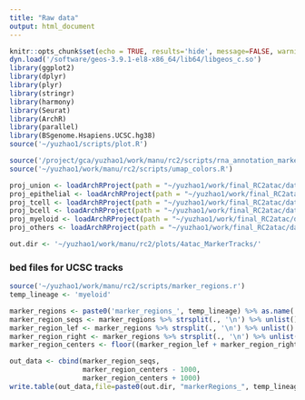 ```yaml
---
title: "Raw data"
output: html_document
---
```


```r
knitr::opts_chunk$set(echo = TRUE, results='hide', message=FALSE, warning=FALSE, fig.height = 7, fig.width = 7)
dyn.load('/software/geos-3.9.1-el8-x86_64/lib64/libgeos_c.so')
library(ggplot2)
library(dplyr)
library(plyr)
library(stringr)
library(harmony)
library(Seurat)
library(ArchR)
library(parallel)
library(BSgenome.Hsapiens.UCSC.hg38)
source('~/yuzhao1/scripts/plot.R')
```

```r
source('/project/gca/yuzhao1/work/manu/rc2/scripts/rna_annotation_markers.R')
source('~/yuzhao1/work/manu/rc2/scripts/umap_colors.R')
```

```r
proj_union <- loadArchRProject(path = "~/yuzhao1/work/final_RC2atac/dataset/gut_2kmin_6TSS_DoubletRatio2_filtered/")
proj_epithelial <- loadArchRProject(path = "~/yuzhao1/work/final_RC2atac/dataset/gut_2kmin_6TSS_DoubletRatio2_epithelial_filtered2/")
proj_tcell <- loadArchRProject(path = "~/yuzhao1/work/final_RC2atac/dataset/gut_2kmin_6TSS_DoubletRatio2_tcell_filtered2/")
proj_bcell <- loadArchRProject(path = "~/yuzhao1/work/final_RC2atac/dataset/gut_2kmin_6TSS_DoubletRatio2_bcell_filtered/")
proj_myeloid <- loadArchRProject(path = "~/yuzhao1/work/final_RC2atac/dataset/gut_2kmin_6TSS_DoubletRatio2_myeloid_filtered2/")
proj_others <- loadArchRProject(path = "~/yuzhao1/work/final_RC2atac/dataset/gut_2kmin_6TSS_DoubletRatio2_others_filtered2/")
```

```r
out.dir <- '~/yuzhao1/work/manu/rc2/plots/4atac_MarkerTracks/'
```

### bed files for UCSC tracks

```r
source('~/yuzhao1/work/manu/rc2/scripts/marker_regions.r')
temp_lineage <- 'myeloid'

marker_regions <- paste0('marker_regions_', temp_lineage) %>% as.name(.) %>% eval(.)
marker_region_seqs <- marker_regions %>% strsplit(., '\n') %>% unlist() %>% strsplit(., ' ') %>% sapply(.,`[[`,1)
marker_region_lef <- marker_regions %>% strsplit(., '\n') %>% unlist() %>% strsplit(., ' ') %>% sapply(.,`[[`,2) %>% as.numeric()
marker_region_right <- marker_regions %>% strsplit(., '\n') %>% unlist() %>% strsplit(., ' ') %>% sapply(.,`[[`,3) %>% as.numeric()
marker_region_centers <- floor((marker_region_lef + marker_region_right)/2)
```

```r
out_data <- cbind(marker_region_seqs,
                  marker_region_centers - 1000,
                  marker_region_centers + 1000)
write.table(out_data,file=paste0(out.dir, "markerRegions_", temp_lineage, ".bed"),quote=F,row.names=F,col.names=F,sep="\t")
```































